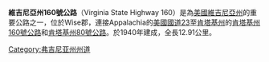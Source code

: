 {{Unreferenced|time=2020-03-07T05:08:09+00:00}}
'''維吉尼亞州160號公路'''（Virginia State Highway 160）是為[[美國|美國]][[維吉尼亞州|維吉尼亞州]]的重要公路之一，位於Wise郡，連接Appalachia的[[美國國道23|美國國道23]]至[[肯塔基州|肯塔基州]]的[[肯塔基州160號公路|肯塔基州160號公路]]和[[肯塔基州80號公路|肯塔基州80號公路]]。於1940年建成，全長12.91公里。

[[Category:弗吉尼亚州州道|Category:弗吉尼亚州州道]]


{{Virginia-road-stub}}